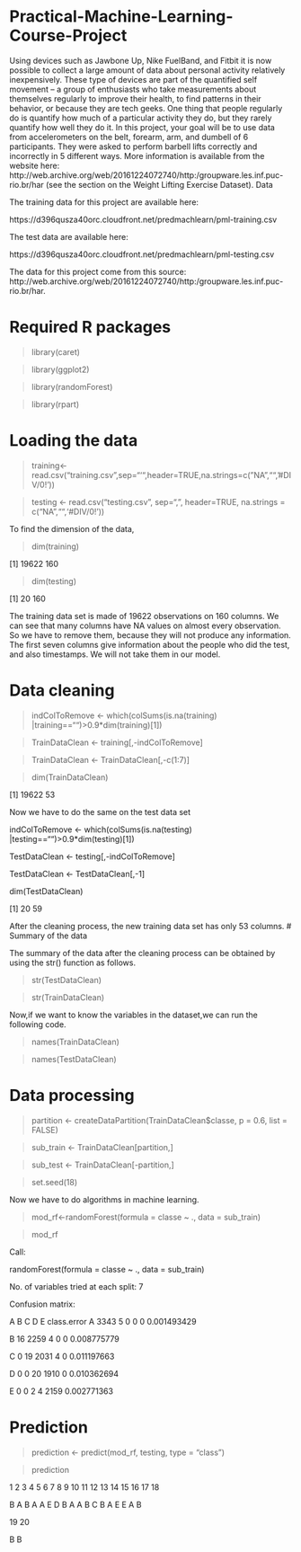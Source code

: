 # Practical-Machine-Learning-Course-Project

Using devices such as Jawbone Up, Nike FuelBand, and Fitbit it is now possible to collect a large amount of data about personal activity relatively inexpensively. These type of devices are part of the quantified self movement – a group of enthusiasts who take measurements about themselves regularly to improve their health, to find patterns in their behavior, or because they are tech geeks. One thing that people regularly do is quantify how much of a particular activity they do, but they rarely quantify how well they do it. In this project, your goal will be to use data from accelerometers on the belt, forearm, arm, and dumbell of 6 participants. They were asked to perform barbell lifts correctly and incorrectly in 5 different ways. More information is available from the website here: http://web.archive.org/web/20161224072740/http:/groupware.les.inf.puc-rio.br/har (see the section on the Weight Lifting Exercise Dataset). 
Data


The training data for this project are available here:

https://d396qusza40orc.cloudfront.net/predmachlearn/pml-training.csv

The test data are available here:

https://d396qusza40orc.cloudfront.net/predmachlearn/pml-testing.csv

The data for this project come from this source: http://web.archive.org/web/20161224072740/http:/groupware.les.inf.puc-rio.br/har.

# Required R packages

>library(caret)

>library(ggplot2)

>library(randomForest)

>library(rpart)


# Loading the data

> training<-read.csv("training.csv",sep="'",header=TRUE,na.strings=c("NA","",'#DIV/0!'))

> testing <- read.csv("testing.csv", sep=",", header=TRUE, na.strings = c("NA","",'#DIV/0!'))

To find the dimension of the data,

> dim(training)

[1] 19622 160

> dim(testing)

[1] 20 160

The training data set is made of 19622 observations on 160 columns. We can see that many columns have NA values on almost every observation. So we have to remove them, because they will not produce any information. The first seven columns give information about the people who did the test, and also timestamps. We will not take them in our model.

# Data cleaning

>indColToRemove <- which(colSums(is.na(training) |training=="")>0.9*dim(training)[1])

> TrainDataClean <- training[,-indColToRemove]

> TrainDataClean <- TrainDataClean[,-c(1:7)]

> dim(TrainDataClean)

[1] 19622 53

Now we have to do the same on the test data set

indColToRemove <- which(colSums(is.na(testing) |testing=="")>0.9*dim(testing)[1])

TestDataClean <- testing[,-indColToRemove]

TestDataClean <- TestDataClean[,-1]

dim(TestDataClean)

[1] 20 59

After the cleaning process, the new training data set has only 53 columns.
# Summary of the data

The summary of the data after the cleaning process can be obtained by using the str() function as follows.

> str(TestDataClean)

> str(TrainDataClean)

Now,if we want to know the variables in the dataset,we can run the following code.

> names(TrainDataClean)

> names(TestDataClean)

# Data processing

> partition <- createDataPartition(TrainDataClean$classe, p = 0.6, list = FALSE)

> sub_train <- TrainDataClean[partition,]

> sub_test <- TrainDataClean[-partition,]

> set.seed(18)

Now we have to do algorithms in machine learning.

> mod_rf<-randomForest(formula = classe ~ ., data = sub_train)

> mod_rf

Call:

randomForest(formula = classe ~ ., data = sub_train)

No. of variables tried at each split: 7

Confusion matrix:

 A    B    C    D    E class.error
A 3343 5 0 0 0 0.001493429

B 16 2259 4 0 0 0.008775779

C 0 19 2031 4 0 0.011197663

D 0 0 20 1910 0 0.010362694

E 0 0 2 4 2159 0.002771363

# Prediction

> prediction <- predict(mod_rf, testing, type = "class")

> prediction

1 2 3 4 5 6 7 8 9 10 11 12 13 14 15 16 17 18

B A B A A E D B A A B C B A E E A B

19 20

B B



